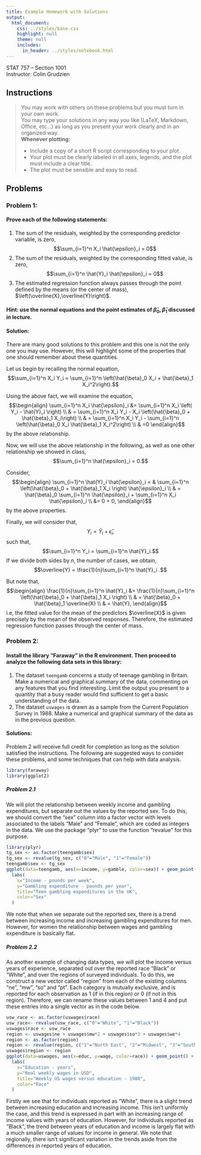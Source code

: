 ```yaml
---
title: Example Homework with Solutions
output:
  html_document:
    css: ../styles/base.css
    highlight: null
    theme: null
    includes:
      in_header: ../styles/notebook.html
---
```


STAT 757 -- Section 1001 <br>
Instructor: Colin Grudzien


## Instructions
<blockquote>
 You may work with others on these problems but you must turn in your own work.  
 You may type your solutions in any way you like (LaTeX, Markdown, Office, etc...) as long as you present your work clearly and in an organized way.<br>
 <strong>Whenever plotting:</strong>
<ul>
 <li> Include a copy of a short R script corresponding to your plot.</li>
 <li> Your plot must be clearly labeled in all axes, legends, and the plot must include a clear title.</li>
 <li> The plot must be sensible and easy to read. </li>
</ul>
</blockquote>

## Problems

### Problem 1:

#### Prove each of the following statements:
<ol>
   <li>The sum of the residuals, weighted by the corresponding predictor variable, is zero,
    $$\sum_{i=1}^n X_i \hat{\epsilon}_i = 0$$
   </li>
   <li>The sum of the residuals, weighted by the corresponding fitted value, is zero,
    $$\sum_{i=1}^n \hat{Y}_i \hat{\epsilon}_i = 0$$
   </li>
<div class="pagebreak"> </div>
   <li>The estimated regression function always passes through the point defined by the means (or the center of mass), $\left(\overline{X},\overline{Y}\right)$.
  </li>
</ol>

#### Hint: use the normal equations and the point estimates of $\hat{\beta}_0,\hat{\beta}_1$ discussed in lecture.

<div class="solutions">
#### Solution:
There are many good solutions to this problem and this one is not the only one you may use.  However, this will highlight some of the properties
that one should remember about these quantities.

Let us begin by recalling the normal equation,
$$\sum_{i=1}^n X_i Y_i = \sum_{i=1}^n \left(\hat{\beta}_0 X_i + \hat{\beta}_1 X_i^2\right).$$

Using the above fact, we will examine the equation,
$$\begin{align}
\sum_{i=1}^n X_i \hat{\epsilon}_i &= \sum_{i=1}^n X_i \left( Y_i - \hat{Y}_i \right) \\
& = \sum_{i=1}^n X_i Y_i - X_i \left(\hat{\beta}_0 + \hat{\beta}_1 X_i\right) \\
& = \sum_{i=1}^n X_i Y_i - \sum_{i=1}^n \left(\hat{\beta}_0 X_i \hat{\beta}_1 X_i^2\right) \\
& =0
\end{align}$$
by the above relationship.


Now, we will use the above relationship in the following, as well as one other relationship we showed in class,
$$\sum_{i=1}^n \hat{\epsilon}_i = 0.$$

Consider,
$$\begin{align}
\sum_{i=1}^n \hat{Y}_i \hat{\epsilon}_i = & \sum_{i=1}^n \left(\hat{\beta}_0 + \hat{\beta}_1 X_i \right) \hat{\epsilon}_i \\
& = \hat{\beta}_0 \sum_{i=1}^n \hat{\epsilon}_i + \sum_{i=1}^n X_i \hat{\epsilon}_i \\
&= 0 + 0,
\end{align}$$
by the above properties.

Finally, we will consider that,
$$Y_i = \hat{Y}_i + \hat{\epsilon}_i, $$
such that,
$$\sum_{i=1}^n Y_i = \sum_{i=1}^n \hat{Y}_i.$$
If we divide both sides by $n$, the number of cases, we obtain,
$$\overline{Y} = \frac{1}{n}\sum_{i=1}^n \hat{Y}_i .$$

But note that,
$$\begin{align}
\frac{1}{n}\sum_{i=1}^n \hat{Y}_i &= \frac{1}{n}\sum_{i=1}^n \left(\hat{\beta}_0 + \hat{\beta}_1 X_i \right) \\
& = \hat{\beta}_0 + \hat{\beta}_1 \overline{X} \\
& = \hat{Y}, 
\end{align}$$
i.e, the fitted value for the mean of the predictors $\overline{X}$ is given precisely by the mean of the observed responses.  Therefore, the estimated regression function
passes through the center of mass.
</div>


### Problem 2:

#### Install the library "Faraway" in the R environment.  Then proceed to analyze the following data sets in this library:

<ol>
  <li> The dataset ``teengamb`` concerns a study of teenage gambling in Britain. Make a numerical and graphical summary of the data, commenting on any 
  features that you find interesting. Limit the output you present to a quantity that a busy reader would find sufficient to get a basic understanding of the data.
  </li>
  <li> The dataset ``uswages`` is drawn as a sample from the Current Population Survey in 1988. Make a numerical and graphical summary of the data as in the previous
question.
  </li>
</ol>

<div class="solutions">

#### Solutions:

Problem 2 will receive full credit for completion as long as the solution satisfied the instructions.  The following are suggested ways to consider these problems, and some techniques that can help with data analysis.

</div>
```r
library(faraway)
library(ggplot2)
```

<div class="solutions">

##### Problem 2.1

We will plot the relationship between weekly income and gambling expenditures, but separate out the values by the reported sex.  To do this, we should convert the "sex" column into a factor vector with levels associated to the labels "Male" and "Female", which are coded as integers in the data.  We use the package "plyr" to use the function "revalue" for this purpose.

```r
library(plyr)
tg_sex <- as.factor(teengamb$sex)
tg_sex <- revalue(tg_sex, c("0"="Male", "1"="Female"))
teengamb$sex <- tg_sex
ggplot(data=teengamb, aes(x=income, y=gamble, color=sex)) + geom_point() + geom_smooth(method='lm') + facet_wrap(~ sex) +
  labs(
    x="Income - pounds per week",
    y="Gambling expenditure - pounds per year",
    title="Teen gambling expenditures in the UK",
    color="Sex"
  )
```

We note that when we separate out the reported sex, there is a trend between increasing income and increasing gambling expenditures for men.  However, for women the relationship between wages and gambling expenditure is basically flat.

##### Problem 2.2

As another example of changing data types, we will plot the income versus years of experience, separated out over the reported race "Black" or "White", and over the regions of surveyed individuals.  To do this, we construct a new vector called "region" from each of the existing columns "ne", "mw", "so" and "pt".  Each category is mutually exclusive, and is reported for each observation as 1 (if in this region) or 0 (if not in this region).  Therefore, we can rename these values between 1 and 4 and put these entries into a single vector as in the code below.

```r
usw_race <- as.factor(uswages$race)
usw_race<- revalue(usw_race, c("0"="White", "1"="Black"))
uswages$race <- usw_race
region <- uswages$ne + uswages$mw*2 + uswages$so*3 + uswages$we*4
region <- as.factor(region)
region <- revalue(region, c("1"="North East", "2"="Midwest", "3"="South", "4"="West"))
uswages$region <- region
ggplot(data=uswages, aes(x=educ, y=wage, color=race)) + geom_point() + geom_smooth(method='lm') + facet_wrap(~ region) +
  labs(
    x="Education - years",
    y="Real weekly wages in USD",
    title="Weekly US wages versus education - 1988",
    color="Race"
  )
```

Firstly we see that for individuals reported as "White", there is a slight trend between increasing education and increasing income.  This isn't uniformly the case, and this trend is expressed in part with an increasing range of income values with years of education.  However, for individuals reported as "Black", the trend between years of education and income is largely flat with a much smaller range of values for income in general.  We note that regionally, there isn't significant variation in the trends aside from the differences in reported years of education.
</div>
